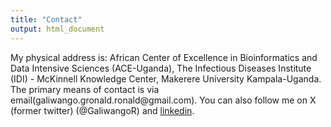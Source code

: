 ```yaml
---
title: "Contact"
output: html_document
---
```


My physical address is: African Center of Excellence in Bioinformatics and Data Intensive Sciences (ACE-Uganda), The Infectious Diseases Institute (IDI) - McKinnell Knowledge Center, Makerere University Kampala-Uganda. The primary means of contact is via email(galiwango.gronald.ronald@gmail.com). You can also follow me on X (former twitter) (@GaliwangoR) and [linkedin](https://www.linkedin.com/in/ronald-galiwango-phd-mphil-bsc-69118576).